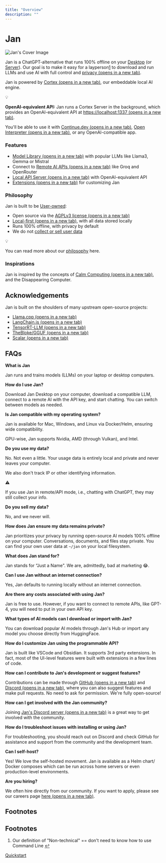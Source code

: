 ```yaml
---
title: "Overview"
description: ""
---
```


# Jan

![Jan's Cover Image](https://jan.ai/_next/static/media/jan-display.96e60af5.png)

Jan is a ChatGPT-alternative that runs 100% offline on your [Desktop](/docs/desktop-installation) (or [Server](/docs/server-installation)). Our goal is to make it easy for a layperson[1](/docs#user-content-fn-1) to download and run LLMs and use AI with full control and [privacy (opens in a new tab)](https://www.reuters.com/legal/legalindustry/privacy-paradox-with-ai-2023-10-31/).

Jan is powered by [Cortex (opens in a new tab)](https://cortex.so/), our embeddable local AI engine.

💡

**OpenAI-equivalent API:** Jan runs a Cortex Server in the background, which provides an OpenAI-equivalent API at [https://localhost:1337 (opens in a new tab)](https://localhost:1337).

You'll be able to use it with [Continue.dev (opens in a new tab)](https://jan.ai/integrations/coding/vscode), [Open Interpreter (opens in a new tab)](https://jan.ai/integrations/function-calling/interpreter), or any OpenAI-compatible app.

### Features[](#features)

*   [Model Library (opens in a new tab)](https://jan.ai/docs/models/manage-models#add-models) with popular LLMs like Llama3, Gemma or Mistral
*   Connect to [Remote AI APIs (opens in a new tab)](https://jan.ai/docs/remote-inference/openai) like Groq and OpenRouter
*   [Local API Server (opens in a new tab)](https://jan.ai/api-reference) with OpenAI-equivalent API
*   [Extensions (opens in a new tab)](https://jan.ai/docs/extensions) for customizing Jan

### Philosophy[](#philosophy)

Jan is built to be [User-owned](/about#-user-owned):

*   Open source via the [AGPLv3 license (opens in a new tab)](https://github.com/janhq/jan/blob/dev/LICENSE)
*   [Local-first (opens in a new tab)](https://www.inkandswitch.com/local-first/), with all data stored locally
*   Runs 100% offline, with privacy by default
*   We do not [collect or sell user data](/privacy)

💡

You can read more about our [philosophy](/about#philosophy) here.

### Inspirations[](#inspirations)

Jan is inspired by the concepts of [Calm Computing (opens in a new tab)](https://en.wikipedia.org/wiki/Calm_technology), and the Disappearing Computer.

## Acknowledgements[](#acknowledgements)

Jan is built on the shoulders of many upstream open-source projects:

*   [Llama.cpp (opens in a new tab)](https://github.com/ggerganov/llama.cpp/blob/master/LICENSE)
*   [LangChain.js (opens in a new tab)](https://github.com/langchain-ai/langchainjs/blob/main/LICENSE)
*   [TensorRT-LLM (opens in a new tab)](https://github.com/NVIDIA/TensorRT-LLM/blob/main/LICENSE)
*   [TheBloke/GGUF (opens in a new tab)](https://huggingface.co/TheBloke)
*   [Scalar (opens in a new tab)](https://github.com/scalar/scalar)

## FAQs[](#faqs)

**What is Jan**

Jan runs and trains models (LLMs) on your laptop or desktop computers.

**How do I use Jan?**

Download Jan Desktop on your computer, download a compatible LLM, connect to a remote AI with the API key, and start chatting. You can switch between models as needed.

**Is Jan compatible with my operating system?**

Jan is available for Mac, Windows, and Linux via Docker/Helm, ensuring wide compatibility.

GPU-wise, Jan supports Nvidia, AMD (through Vulkan), and Intel.

**Do you use my data?**

No. Not even a little. Your usage data is entirely local and private and never leaves your computer.

We also don't track IP or other identifying information.

⚠️

If you use Jan in remote/API mode, i.e., chatting with ChatGPT, they may still collect your info.

**Do you sell my data?**

No, and we never will.

**How does Jan ensure my data remains private?**

Jan prioritizes your privacy by running open-source AI models 100% offline on your computer. Conversations, documents, and files stay private. You can find your own user data at `~/jan` on your local filesystem.

**What does Jan stand for?**

Jan stands for “Just a Name". We are, admittedly, bad at marketing 😂.

**Can I use Jan without an internet connection?**

Yes, Jan defaults to running locally without an internet connection.

**Are there any costs associated with using Jan?**

Jan is free to use. However, if you want to connect to remote APIs, like GPT-4, you will need to put in your own API key.

**What types of AI models can I download or import with Jan?**

You can download popular AI models through Jan's Hub or import any model you choose directly from HuggingFace.

**How do I customize Jan using the programmable API?**

Jan is built like VSCode and Obsidian. It supports 3rd party extensions. In fact, most of the UI-level features were built with extensions in a few lines of code.

**How can I contribute to Jan's development or suggest features?**

Contributions can be made through [GitHub (opens in a new tab)](https://github.com/janhq/jan) and [Discord (opens in a new tab)](https://discord.gg/Exe46xPMbK), where you can also suggest features and make pull requests. No need to ask for permission. We're fully open-source!

**How can I get involved with the Jan community?**

Joining [Jan's Discord server (opens in a new tab)](https://discord.gg/qSwXFx6Krr) is a great way to get involved with the community.

**How do I troubleshoot issues with installing or using Jan?**

For troubleshooting, you should reach out on Discord and check GitHub for assistance and support from the community and the development team.

**Can I self-host?**

Yes! We love the self-hosted movement. Jan is available as a Helm chart/ Docker composes which can be run across home servers or even production-level environments.

**Are you hiring?**

We often hire directly from our community. If you want to apply, please see our careers page [here (opens in a new tab)](https://janai.bamboohr.com/careers).

## Footnotes[](#footnotes)

## Footnotes[](#footnote-label)

1.  Our definition of "Non-technical" == don't need to know how to use Command Line [↩](/docs#user-content-fnref-1)
    

[Quickstart](/docs/quickstart "Quickstart")